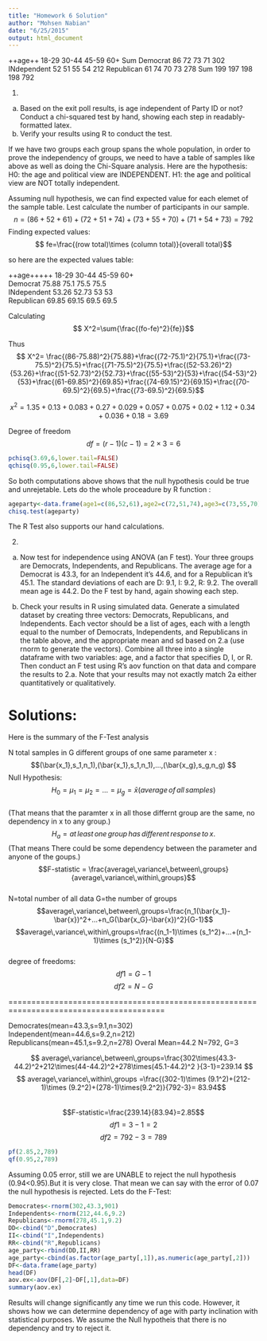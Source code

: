 ---
title: "Homework 6 Solution"
author: "Mohsen Nabian"
date: "6/25/2015"
output: html_document
---


++age++      18-29         30-44       45-59        60+        Sum
Democrat      86            72          73          71         302
INdependent   52            51          55          54         212
Republican    61            74          70          73         278
Sum           199           197         198         198        792


1.
a. Based on the exit poll results, is age independent of Party ID or not? Conduct a chi-squared test by
hand, showing each step in readably-formatted latex.
b. Verify your results using R to conduct the test.




If we have two groups each group spans the whole population, in order to prove the independency of groups, we need to have a table of samples like above as well as doing the Chi-Square analysis. Here are the hypothesis:
H0: the age and political view are INDEPENDENT.
H1: the age and political view are NOT totally independent.

Assuming null hypothesis, we can find expected value for each elemet of the sample table.
Lest calculate the number of participants in our sample. 
$$ n= (86+52+61)+(72+51+74)+(73+55+70)+(71+54+73)=792 $$
Finding expected values:
 $$ fe=\frac{(row total)\times (column total)}{overall total}$$
 
so here are the expected values table:


++age+++++    18-29         30-44       45-59        60+        
Democrat      75.88        75.1        75.5        75.5       
INdependent   53.26        52.73       53          53        
Republican    69.85        69.15       69.5        69.5  

Calculating   
$$ X^2=\sum{\frac{(fo-fe)^2}{fe}}$$

Thus
$$ X^2= \frac{(86-75.88)^2}{75.88}+\frac{(72-75.1)^2}{75.1}+\frac{(73-75.5)^2}{75.5}+\frac{(71-75.5)^2}{75.5}+\frac{(52-53.26)^2}{53.26}+\frac{(51-52.73)^2}{52.73}+\frac{(55-53)^2}{53}+\frac{(54-53)^2}{53}+\frac{(61-69.85)^2}{69.85}+\frac{(74-69.15)^2}{69.15}+\frac{(70-69.5)^2}{69.5}+\frac{(73-69.5)^2}{69.5}$$

$$x^2=1.35+0.13+0.083+0.27+0.029+0.057+0.075+0.02+1.12+0.34+0.036+0.18=3.69$$

Degree of freedom
$$df=(r-1)(c-1)=2\times 3=6$$



```{r}
pchisq(3.69,6,lower.tail=FALSE)
qchisq(0.95,6,lower.tail=FALSE)

```
So both computations above shows that the null hypothesis could be true and unrejetable. 
Lets do the whole proceadure by R function :
```{r}
ageparty<-data.frame(age1=c(86,52,61),age2=c(72,51,74),age3=c(73,55,70),age4=c(71,54,73),row.names=c("democrats","independents","republicans"))
chisq.test(ageparty)

```
The R Test also supports our hand calculations.

2.
a. Now test for independence using ANOVA (an F test). Your three groups are Democrats, Independents,
and Republicans. The average age for a Democrat is 43.3, for an Independent it's 44.6, and for a
Republican it's 45.1. The standard deviations of each are D: 9.1, I: 9.2, R: 9.2. The overall mean age is
44.2. Do the F test by hand, again showing each step.

b. Check your results in R using simulated data. Generate a simulated dataset by creating three vectors:
Democrats, Republicans, and Independents. Each vector should be a list of ages, each with a length equal
to the number of Democrats, Independents, and Republicans in the table above, and the appropriate
mean and sd based on 2.a (use rnorm to generate the vectors). Combine all three into a single dataframe
with two variables: age, and a factor that specifies D, I, or R. Then conduct an F test using R's aov
function on that data and compare the results to 2.a. Note that your results may not exactly match 2a
either quantitatively or qualitatively.


Solutions:
===================================================================================
Here is the summary of the F-Test analysis

N total samples in G different groups of one same parameter x :
$$(\bar{x_1},s_1,n_1),(\bar{x_1},s_1,n_1),...,(\bar{x_g},s_g,n_g) $$                                                              Null Hypothesis:   
$$H_0 = \mu_1=\mu_2=...=\mu_g=\bar{x}(average\,of\,all\,samples)$$  
(That means that the paramter x in all those differnt group are the same, no dependency in x to any group.)
$$H_a = at\,least\,one\,group\,has\,different\,response\,to\,x.$$
(That means There could be some dependency between the parameter and anyone of the goups.)                   
$$F-statistic = \frac{average\,variance\,between\,groups}{average\,variance\,within\,groups}$$     
N=total number of all data
G=the number of groups                  
$$average\,variance\,between\,groups=\frac{n_1(\bar{x_1}-\bar{x})^2+...+n_G(\bar{x_G}-\bar{x})^2}{G-1}$$                      $$average\,variance\,within\,groups=\frac{(n_1-1)\times (s_1^2)+...+(n_1-1)\times (s_1^2)}{N-G}$$    
degree of freedoms:
   $$df1=G-1$$      $$df2=N-G$$ 

========================================================================================

Democrates(mean=43.3,s=9.1,n=302) 
Independent(mean=44.6,s=9.2,n=212)
Republicans(mean=45.1,s=9.2,n=278)
Overal Mean=44.2
N=792, G=3

$$ average\,variance\,between\,groups=\frac{302\times(43.3-44.2)^2+212\times(44-44.2)^2+278\times(45.1-44.2)^2 }{3-1}=239.14 $$
$$ average\,variance\,within\,groups =\frac{(302-1)\times (9.1^2)+(212-1)\times (9.2^2)+(278-1)\times(9.2^2)}{792-3}= 83.94$$    
$$F-statistic=\frac{239.14}{83.94}=2.85$$
$$df1=3-1=2$$
$$df2=792-3=789$$ 
   
```{r}
pf(2.85,2,789)
qf(0.95,2,789)
```
Assuming 0.05 error, still we are UNABLE to reject the null hypothesis (0.94<0.95).But it is very close. That mean we can say with the error of 0.07 the null hypothesis is rejected. 
Lets do the F-Test:
```{r}
Democrates<-rnorm(302,43.3,901)
Independents<-rnorm(212,44.6,9.2)
Republicans<-rnorm(278,45.1,9.2)
DD<-cbind("D",Democrates)
II<-cbind("I",Independents)
RR<-cbind("R",Republicans)
age_party<-rbind(DD,II,RR)
age_party<-cbind(as.factor(age_party[,1]),as.numeric(age_party[,2]))
DF<-data.frame(age_party)
head(DF)
aov.ex<-aov(DF[,2]~DF[,1],data=DF)
summary(aov.ex)
```
Results will change significantly any time we run this code. However, it shows how we can determine dependency of age with party inclination with statistical purposes. We assume the Null hypotheis that there is no dependency and try to reject it.   





